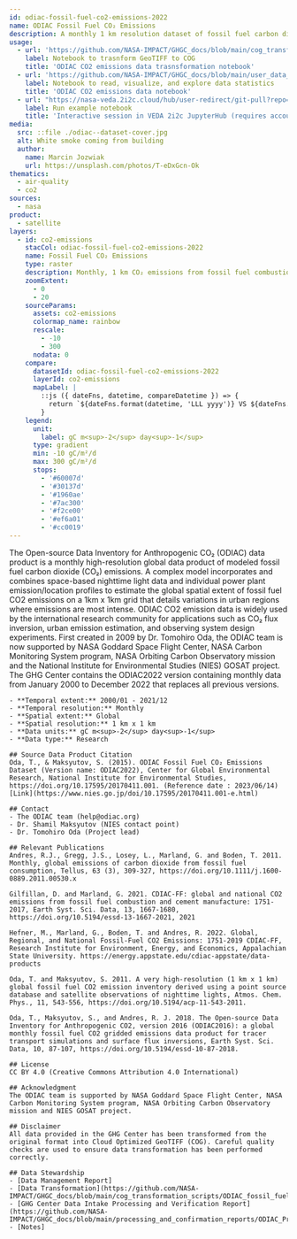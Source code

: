 ```yaml
---
id: odiac-fossil-fuel-co2-emissions-2022
name: ODIAC Fossil Fuel CO₂ Emissions 
description: A monthly 1 km resolution dataset of fossil fuel carbon dioxide emissions, version 2022
usage:
  - url: 'https://github.com/NASA-IMPACT/GHGC_docs/blob/main/cog_transformation_scripts/ODIAC_fossil_fuel_geotiff_transformation.py'
    label: Notebook to trasnform GeoTIFF to COG
    title: 'ODIAC CO2 emissions data trasnsformation notebook'
  - url: 'https://github.com/NASA-IMPACT/GHGC_docs/blob/main/user_data_notebooks/fossil_fuel_co2_emissions.ipynb'
    label: Notebook to read, visualize, and explore data statistics
    title: 'ODIAC CO2 emissions data notebook'
  - url: "https://nasa-veda.2i2c.cloud/hub/user-redirect/git-pull?repo=https%3A%2F%2Fgithub.com%2FNASA-IMPACT%2Fveda-docs&urlpath=lab%2Ftree%2Fveda-docs%2Fnotebooks%2Fquickstarts%2Fno2-map-plot.ipynb&branch=main"
    label: Run example notebook
    title: 'Interactive session in VEDA 2i2c JupyterHub (requires account)'   
media:
  src: ::file ./odiac--dataset-cover.jpg
  alt: White smoke coming from building
  author:
    name: Marcin Jozwiak
    url: https://unsplash.com/photos/T-eDxGcn-Ok
thematics:
  - air-quality
  - co2
sources:
  - nasa
product:
  - satellite
layers:
  - id: co2-emissions
    stacCol: odiac-fossil-fuel-co2-emissions-2022
    name: Fossil Fuel CO₂ Emissions
    type: raster
    description: Monthly, 1 km CO₂ emissions from fossil fuel combustion, cement production and gas flaring.
    zoomExtent:
      - 0
      - 20
    sourceParams:
      assets: co2-emissions
      colormap_name: rainbow
      rescale:
        - -10
        - 300
      nodata: 0
    compare:
      datasetId: odiac-fossil-fuel-co2-emissions-2022
      layerId: co2-emissions
      mapLabel: |
        ::js ({ dateFns, datetime, compareDatetime }) => {
          return `${dateFns.format(datetime, 'LLL yyyy')} VS ${dateFns.format(compareDatetime, 'LLL yyyy')}`;
        }
    legend:
      unit: 
        label: gC m<sup>-2</sup> day<sup>-1</sup>
      type: gradient
      min: -10 gC/m²/d
      max: 300 gC/m²/d
      stops:
        - '#60007d'
        - '#30137d'
        - '#1960ae'
        - '#7ac300'
        - '#f2ce00'
        - '#ef6a01'
        - '#cc0019'
---
```


<Block>
  <Prose>
    The Open-source Data Inventory for Anthropogenic CO₂ (ODIAC) data product is a monthly high-resolution global data product of modeled fossil fuel carbon dioxide (CO₂) emissions.  A complex model incorporates and combines space-based nighttime light data and individual power plant emission/location profiles to estimate the global spatial extent of fossil fuel CO2 emissions on a 1km x 1km grid that details variations in urban regions where emissions are most intense. ODIAC CO2 emission data is widely used by the international research community for applications such as CO₂ flux inversion, urban emission estimation, and observing system design experiments. First created in 2009 by Dr. Tomohiro Oda, the ODIAC team is now supported by NASA Goddard Space Flight Center, NASA Carbon Monitoring System program, NASA Orbiting Carbon Observatory mission and the National Institute for Environmental Studies (NIES) GOSAT project. The GHG Center contains the ODIAC2022 version containing monthly data from January 2000 to December 2022 that replaces all previous versions. 
      
    - **Temporal extent:** 2000/01 - 2021/12    
    - **Temporal resolution:** Monthly    
    - **Spatial extent:** Global    
    - **Spatial resolution:** 1 km x 1 km    
    - **Data units:** gC m<sup>-2</sup> day<sup>-1</sup>   
    - **Data type:** Research

    ## Source Data Product Citation
    Oda, T., & Maksyutov, S. (2015). ODIAC Fossil Fuel CO₂ Emissions Dataset (Version name: ODIAC2022), Center for Global Environmental Research, National Institute for Environmental Studies, https://doi.org/10.17595/20170411.001. (Reference date : 2023/06/14) [Link](https://www.nies.go.jp/doi/10.17595/20170411.001-e.html)
    
    ## Contact
    - The ODIAC team (help@odiac.org)
    - Dr. Shamil Maksyutov (NIES contact point)
    - Dr. Tomohiro Oda (Project lead)
    
    ## Relevant Publications
    Andres, R.J., Gregg, J.S., Losey, L., Marland, G. and Boden, T. 2011. Monthly, global emissions of carbon dioxide from fossil fuel consumption, Tellus, 63 (3), 309-327, https://doi.org/10.1111/j.1600-0889.2011.00530.x

    Gilfillan, D. and Marland, G. 2021. CDIAC-FF: global and national CO2 emissions from fossil fuel combustion and cement manufacture: 1751-2017, Earth Syst. Sci. Data, 13, 1667-1680, https://doi.org/10.5194/essd-13-1667-2021, 2021
    
    Hefner, M., Marland, G., Boden, T. and Andres, R. 2022. Global, Regional, and National Fossil-Fuel CO2 Emissions: 1751-2019 CDIAC-FF, Research Institute for Environment, Energy, and Economics, Appalachian State University. https://energy.appstate.edu/cdiac-appstate/data-products

    Oda, T. and Maksyutov, S. 2011. A very high-resolution (1 km x 1 km) global fossil fuel CO2 emission inventory derived using a point source database and satellite observations of nighttime lights, Atmos. Chem. Phys., 11, 543-556, https://doi.org/10.5194/acp-11-543-2011.

    Oda, T., Maksyutov, S., and Andres, R. J. 2018. The Open-source Data Inventory for Anthropogenic CO2, version 2016 (ODIAC2016): a global monthly fossil fuel CO2 gridded emissions data product for tracer transport simulations and surface flux inversions, Earth Syst. Sci. Data, 10, 87-107, https://doi.org/10.5194/essd-10-87-2018.

    ## License
    CC BY 4.0 (Creative Commons Attribution 4.0 International)
    
    ## Acknowledgment
    The ODIAC team is supported by NASA Goddard Space Flight Center, NASA Carbon Monitoring System program, NASA Orbiting Carbon Observatory mission and NIES GOSAT project.​
    
    ## Disclaimer
    All data provided in the GHG Center has been transformed from the original format into Cloud Optimized GeoTIFF (COG). Careful quality checks are used to ensure data transformation has been performed correctly.
    
    ## Data Stewardship
    - [Data Management Report]
    - [Data Transformation](https://github.com/NASA-IMPACT/GHGC_docs/blob/main/cog_transformation_scripts/ODIAC_fossil_fuel_geotiff_transformation.py)
    - [GHG Center Data Intake Processing and Verification Report](https://github.com/NASA-IMPACT/GHGC_docs/blob/main/processing_and_confirmation_reports/ODIAC_Processing%20and%20Confirmation%20Report%20.pdf)
    - [Notes]

  </Prose>
</Block>
